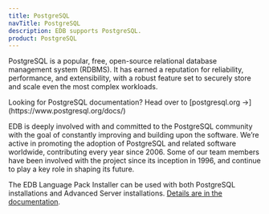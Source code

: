 ```yaml
---
title: PostgreSQL
navTitle: PostgreSQL
description: EDB supports PostgreSQL.
product: PostgreSQL
---
```


PostgreSQL is a popular, free, open-source relational database management system (RDBMS). It has earned a reputation for reliability, performance, and extensibility, with a robust feature set to securely store and scale even the most complex workloads.

<Attention>
    Looking for PostgreSQL documentation? Head over to [postgresql.org &rarr;](https://www.postgresql.org/docs/)
</Attention> 

EDB is deeply involved with and committed to the PostgreSQL community with the goal of constantly improving and building upon the software. We’re active in promoting the adoption of PostgreSQL and related software worldwide, contributing every year since 2006. Some of our team members have been involved with the project since its inception in 1996, and continue to play a key role in shaping its future.

<!-- This needs to move. Else we're all eating at McDonald's for lunch -->
The EDB Language Pack Installer can be used with both PostgreSQL installations and Advanced Server installations. [Details are in the documentation](/epas/latest/language_pack/).
